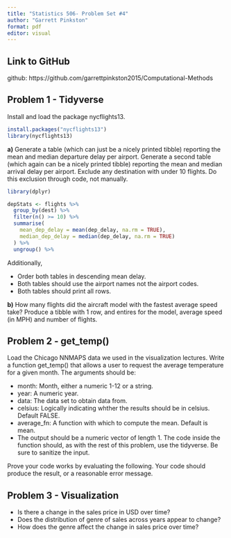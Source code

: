 ```yaml
---
title: "Statistics 506- Problem Set #4"
author: "Garrett Pinkston"
format: pdf
editor: visual
---
```


## **Link to GitHub**

github: https://github.com/garrettpinkston2015/Computational-Methods

## **Problem 1 - Tidyverse**

Install and load the package nycflights13.
```r
install.packages("nycflights13")
library(nycflights13)
```

**a)** Generate a table (which can just be a nicely printed tibble) reporting the mean and median departure delay per airport. Generate a second table (which again can be a nicely printed tibble) reporting the mean and median arrival delay per airport. Exclude any destination with under 10 flights. Do this exclusion through code, not manually.

```r
library(dplyr)

depStats <- flights %>%
  group_by(dest) %>%
  filter(n() >= 10) %>%  
  summarise(
    mean_dep_delay = mean(dep_delay, na.rm = TRUE),
    median_dep_delay = median(dep_delay, na.rm = TRUE)
  ) %>%
  ungroup() %>%

```

Additionally,

- Order both tables in descending mean delay.
- Both tables should use the airport names not the airport codes.
- Both tables should print all rows.

**b)** How many flights did the aircraft model with the fastest average speed take? Produce a tibble with 1 row, and entires for the model, average speed (in MPH) and number of flights.


## **Problem 2 - get_temp()**

Load the Chicago NNMAPS data we used in the visualization lectures. Write a function get_temp() that allows a user to request the average temperature for a given month. The arguments should be:

- month: Month, either a numeric 1-12 or a string.
- year: A numeric year.
- data: The data set to obtain data from.
- celsius: Logically indicating whther the results should be in celsius. Default FALSE.
- average_fn: A function with which to compute the mean. Default is mean.
- The output should be a numeric vector of length 1. The code inside the function should, as with the rest of this    problem, use the tidyverse. Be sure to sanitize the input.

Prove your code works by evaluating the following. Your code should produce the result, or a reasonable error message.


## **Problem 3 - Visualization**

- Is there a change in the sales price in USD over time?
- Does the distribution of genre of sales across years appear to change?
- How does the genre affect the change in sales price over time?





